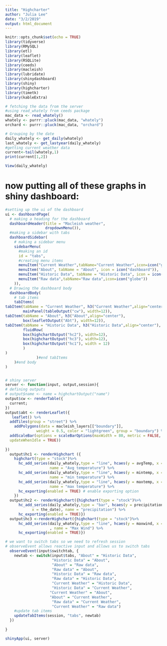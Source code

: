 ```yaml
---
title: "Highcharter"
author: "Julia Lee"
date: "3/2/2019"
output: html_document
---
```


```r
knitr::opts_chunk$set(echo = TRUE)
library(tidyverse)
library(RMySQL)
library(etl)
library(leaflet)
library(RSQLite)
library(ceeds)
library(macleish)
library(lubridate)
library(shinydashboard)
library(shiny)
library(highcharter)
library(timetk)
library(kableExtra)
```

```r
# fetching the data from the server
#using read_whately from ceeds package
mac_data <- read_whately()
whately <- purrr::pluck(mac_data, "whately")
orchard <- purrr::pluck(mac_data, "orchard")
```


```r
# Grouping by the date 
daily_whately <- get_daily(whately)
last_whately <- get_lastyear(daily_whately)
#getting current weather data
current<-tail(whately,1)
print(current[1,2])
```

```r
View(daily_whately)
```



# now putting all of these graphs in shiny dashboard:

```r
#setting up the ui of the dashboard
ui <- dashboardPage(
  # making a heading for the dashboard
  dashboardHeader(title = "Macleish weather",                
                  dropdownMenu()),
  #making a sidebar with tabs
  dashboardSidebar(
    # making a sidebar menu
    sidebarMenu(
      #making an id 
      id = "tabs",
      #creating menu items
      menuItem("Current Weather",tabName="Current Weather",icon=icon("globe")),
      menuItem("About", tabName = "About", icon = icon("dashboard")),
      menuItem("Historic Data", tabName = "Historic Data", icon = icon("bar-chart-o")),
      menuItem("Raw data",tabName="Raw data",icon=icon("globe"))      
    )),
  # Drawing the dashboard body
  dashboardBody(
    # tab items 
    tabItems(
tabItem(tabName = "Current Weather", h3("Current Weather",align="center"), 
        mainPanel(tableOutput("cw"), width=12)),
tabItem(tabName = "About", h3("About",align="center"), 
        box(leafletOutput("Abt"), width=12)),
tabItem(tabName = "Historic Data", h3("Historic Data",align="center"),
        fluidRow(
        box(highchartOutput("hc2"), width=12),
        box(highchartOutput("hc3"), width=12),
        box(highchartOutput("hc1"), width = 12)
        )
)
              )#end tabItems
    )#end body
)



```



```r
# shiny server
server <- function(input, output,session){
# defining outputs
# output$name <- name = highchartOutput("name")
output$cw <- renderTable({
  current;
})
output$abt <- renderLeaflet({
   leaflet() %>%
  addTiles(group = "street") %>%
    addPolygons(data = macleish_layers[["boundary"]], 
              weight = 0.5, color = "lightgreen", group = "boundary") %>%
  addScaleBar(options = scaleBarOptions(maxWidth = 80, metric = FALSE, imperial = TRUE,
  updateWhenIdle = TRUE))
    
})
  output$hc1 <- renderHighchart ({
    highchart(type = "stock")%>%
      hc_add_series(daily_whately,type = "line", hcaes(y = avgTemp, x = the_date), 
                    name = "Avg temperature") %>%
      hc_add_series(daily_whately,type = "line", hcaes(y = mintemp, x = the_date), 
                    name = "min temperature") %>%
      hc_add_series(daily_whately,type = "line", hcaes(y = maxtemp, x = the_date), 
                    name = "max temperature") %>%
      hc_exporting(enabled = TRUE) # enable exporting option 
    })
  output$hc2 <- renderHighchart({highchart(type = "stock")%>%
      hc_add_series(daily_whately,type = "bar", hcaes(y = precipitation, 
            x = the_date), name = "precipitation") %>%
      hc_exporting(enabled = TRUE)})
  output$hc3 <-renderHighchart({highchart(type = "stock")%>%
      hc_add_series(daily_whately,type = "line", hcaes(y = maxwind, x = the_date)
                    , name = "Max Wind") %>%
      hc_exporting(enabled = TRUE)})

# we want to switch tabs so we need to refresh session
# observeEvent allows reactive input and allows us to switch tabs
  observeEvent(input$switchtab, {
    newtab <- switch(input$tabs, "About" = "Historic Data",
                     "Historic Data" = "About", 
                     "About" = "Raw data",
                     "Raw data" = "About",
                     "Historic Data" = "Raw data", 
                     "Raw data" = "Historic Data",
                     "Current Weather" = "Historic Data", 
                     "Historic Data" = "Current Weather", 
                    "Current Weather" = "About", 
                    "About" = "Current Weather",
                     "Raw data" = "Current Weather",
                     "Current Weather" = "Raw data")
    #update tab items 
    updateTabItems(session, "tabs", newtab)
  })
  
}

```

```r
shinyApp(ui, server)
```
